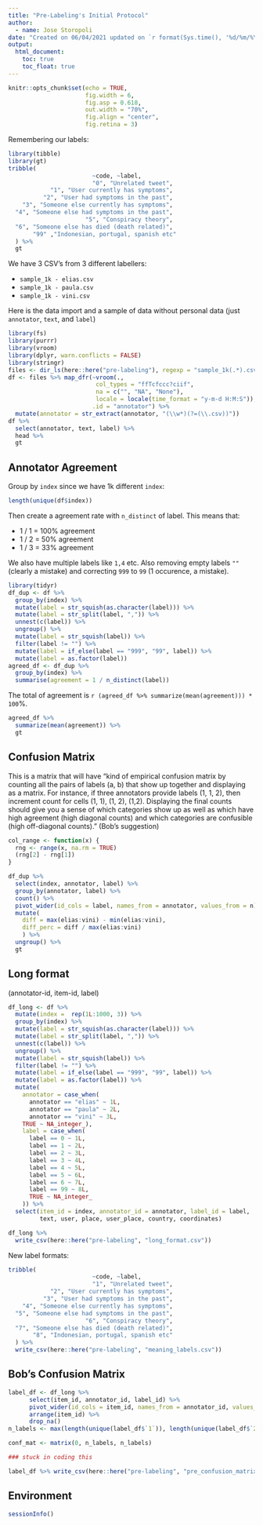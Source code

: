 ```yaml
---
title: "Pre-Labeling's Initial Protocol"
author:
  - name: Jose Storopoli
date: "Created on 06/04/2021 updated on `r format(Sys.time(), '%d/%m/%Y')`"
output:
  html_document:
    toc: true
    toc_float: true
---
```


```r
knitr::opts_chunk$set(echo = TRUE,
                      fig.width = 6,
                      fig.asp = 0.618,
                      out.width = "70%",
                      fig.align = "center",
                      fig.retina = 3)
```

Remembering our labels:

```r
library(tibble)
library(gt)
tribble(
                        ~code, ~label,
                        "0", "Unrelated tweet",
            "1", "User currently has symptoms",
          "2", "User had symptoms in the past",
    "3", "Someone else currently has symptoms",
  "4", "Someone else had symptoms in the past",
                      "5", "Conspiracy theory",
  "6", "Someone else has died (death related)",
       "99" ,"Indonesian, portugal, spanish etc"
  ) %>%
  gt
```


We have 3 CSV's from 3 different labellers:

* `sample_1k - elias.csv`
* `sample_1k - paula.csv`
* `sample_1k - vini.csv`

Here is the data import and a sample of data without personal data (just `annotator`, `text`, and `label`)

```r
library(fs)
library(purrr)
library(vroom)
library(dplyr, warn.conflicts = FALSE)
library(stringr)
files <- dir_ls(here::here("pre-labeling"), regexp = "sample_1k(.*).csv")
df <- files %>% map_dfr(~vroom(.,
                         col_types = "ffTcfccc?ciif",
                         na = c("", "NA", "None"),
                         locale = locale(time_format = "y-m-d H:M:S")),
                        .id = "annotator") %>%
  mutate(annotator = str_extract(annotator, "(\\w*)(?=(\\.csv))"))
df %>%
  select(annotator, text, label) %>%
  head %>%
  gt
```

## Annotator Agreement

Group by `index` since we have 1k different `index`:

```r
length(unique(df$index))
```

Then create a agreement rate with `n_distinct` of label. This means that:

* 1 / 1 = 100% agreement
* 1 / 2 = 50% agreement
* 1 / 3 = 33% agreement

We also have multiple labels like `1,4` etc. Also removing empty labels `""` (clearly a mistake) and correcting `999` to `99` (1 occurence, a mistake).

```r
library(tidyr)
df_dup <- df %>%
  group_by(index) %>%
  mutate(label = str_squish(as.character(label))) %>%
  mutate(label = str_split(label, ",")) %>%
  unnest(c(label)) %>%
  ungroup() %>%
  mutate(label = str_squish(label)) %>%
  filter(label != "") %>%
  mutate(label = if_else(label == "999", "99", label)) %>%
  mutate(label = as.factor(label))
agreed_df <- df_dup %>%
  group_by(index) %>%
  summarise(agreement = 1 / n_distinct(label))
```

The total of agreement is `r (agreed_df %>% summarize(mean(agreement))) * 100`%.

```r
agreed_df %>%
  summarize(mean(agreement)) %>%
  gt
```

## Confusion Matrix

This is a matrix that will have "kind of empirical confusion matrix by counting all the
pairs of labels (a, b) that show up together and displaying as a
matrix.  For instance, if three annotators provide labels (1, 1, 2),
then increment count for cells (1, 1), (1, 2), (1,2).  Displaying the
final counts should give you a sense of which categories show up as
well as which have high agreement (high diagonal counts) and which
categories are confusible (high off-diagonal counts)." (Bob's suggestion)

```r
col_range <- function(x) {
  rng <- range(x, na.rm = TRUE)
  (rng[2] - rng[1])
}

df_dup %>%
  select(index, annotator, label) %>%
  group_by(annotator, label) %>%
  count() %>%
  pivot_wider(id_cols = label, names_from = annotator, values_from = n) %>%
  mutate(
    diff = max(elias:vini) - min(elias:vini),
    diff_perc = diff / max(elias:vini)
    ) %>%
  ungroup() %>%
  gt
```

## Long format

(annotator-id, item-id, label)

```r
df_long <- df %>%
  mutate(index =  rep(1L:1000, 3)) %>%
  group_by(index) %>%
  mutate(label = str_squish(as.character(label))) %>%
  mutate(label = str_split(label, ",")) %>%
  unnest(c(label)) %>%
  ungroup() %>%
  mutate(label = str_squish(label)) %>%
  filter(label != "") %>%
  mutate(label = if_else(label == "999", "99", label)) %>%
  mutate(label = as.factor(label)) %>%
  mutate(
    annotator = case_when(
      annotator == "elias" ~ 1L,
      annotator == "paula" ~ 2L,
      annotator == "vini" ~ 3L,
    TRUE ~ NA_integer_),
    label = case_when(
      label == 0 ~ 1L,
      label == 1 ~ 2L,
      label == 2 ~ 3L,
      label == 3 ~ 4L,
      label == 4 ~ 5L,
      label == 5 ~ 6L,
      label == 6 ~ 7L,
      label == 99 ~ 8L,
      TRUE ~ NA_integer_
    )) %>%
  select(item_id = index, annotator_id = annotator, label_id = label,
         text, user, place, user_place, country, coordinates)

df_long %>%
  write_csv(here::here("pre-labeling", "long_format.csv"))
```

New label formats:

```r
tribble(
                        ~code, ~label,
                        "1", "Unrelated tweet",
            "2", "User currently has symptoms",
          "3", "User had symptoms in the past",
    "4", "Someone else currently has symptoms",
  "5", "Someone else had symptoms in the past",
                      "6", "Conspiracy theory",
  "7", "Someone else has died (death related)",
       "8", "Indonesian, portugal, spanish etc"
  ) %>%
  write_csv(here::here("pre-labeling", "meaning_labels.csv"))
```

## Bob's Confusion Matrix

```r
label_df <- df_long %>%
      select(item_id, annotator_id, label_id) %>%
      pivot_wider(id_cols = item_id, names_from = annotator_id, values_from = label_id, values_fn = first) %>%
      arrange(item_id) %>%
      drop_na()
n_labels <- max(length(unique(label_df$`1`)), length(unique(label_df$`2`)), length(unique(label_df$`3`)))

conf_mat <- matrix(0, n_labels, n_labels)

### stuck in coding this

label_df %>% write_csv(here::here("pre-labeling", "pre_confusion_matrix.csv"))
```

## Environment

```r
sessionInfo()
```


